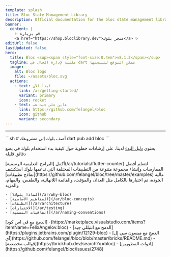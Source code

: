 ```yaml
---
template: splash
title: Bloc State Management Library
description: Official documentation for the bloc state management library. Support for Dart, Flutter, and AngularDart. Includes examples and tutorials.
banner:
  content: |
    ✨ قم بزيارة
    <a href="https://shop.bloclibrary.dev">متجر بلوك</a> ✨
editUrl: false
lastUpdated: false
hero:
  title: Bloc <sup><span style="font-size:0.4em">v8.1.3</span></sup>
  tagline: مكتبة لإدارة الحال في dart ممكن التوقع لنتيجتها
  image:
    alt: Bloc logo
    file: ~/assets/bloc.svg
  actions:
    - text: ابدأ الآن
      link: /ar/getting-started/
      variant: primary
      icon: rocket
    - text: عاين على جيت هب
      link: https://github.com/felangel/bloc
      icon: github
      variant: secondary
---
```



<SponsorsGrid sponsoredBy="برعاية 💖 بواسطة" becomeASponsor="اصبح كفيل" />

<hr />

<CardGrid>

<SplitCard title="ابدأ الآن" icon="rocket">
	```sh
	# أضف بلوك إلى مشروعك
	dart pub add bloc
	```

يحتوي [دليل البدء](/ar/getting-started) لدينا، على إرشادات خطوية حول كيفية بدء استخدام بلوك في بضع دقائق قليلة

</SplitCard>

<Card title="قم بجولة إرشادية" icon="star">
	أكمل [البرامج التعليمية الرسمية](/ar/tutorials/flutter-counter) لتتعلم أفضل
	الممارسات وإنشاء مجموعة متنوعة من التطبيقات المختلفة التي تدعمها بلوك
</Card>

<Card title="الإنشاء باستخدام بلوك" icon="laptop">
	استكشف [نماذج تطبيقات](https://github.com/felangel/bloc/tree/master/examples)
	عالية الجودة، تم اختبارها بالكامل مثل العداد، والمؤقت، والقائمة اللانهائية،
	والطقس، والمهام، والمزيد
</Card>

<ListCard title="تعلم" icon="open-book">

    - [لماذا بلوك؟](/ar/why-bloc)
    - [المفاهيم الأساسية](/ar/bloc-concepts)
    - [الطبقات](/ar/architecture)
    - [الاختبارات](/ar/testing)
    - [اتفاقيات التسمية](/ar/naming-conventions)

</ListCard>

  <ListCard title="التكامل" icon="puzzle">
    - [الدمج مع ڤي اس كود](https://marketplace.visualstudio.com/items?itemName=FelixAngelov.bloc)
    - [الدمج مع انتيللي چيه](https://plugins.jetbrains.com/plugin/12129-bloc)
    - [الدمج مع ميسون سي إل آي](https://github.com/felangel/bloc/blob/master/bricks/README.md)
    - [قوالب مخصصة](https://brickhub.dev/search?q=bloc)
    - [ادوات المطورين](https://github.com/felangel/bloc/issues/2748)
  </ListCard>
</CardGrid>

<Discord joinDiscord="انضم الى الديسكورد لدينا" />
